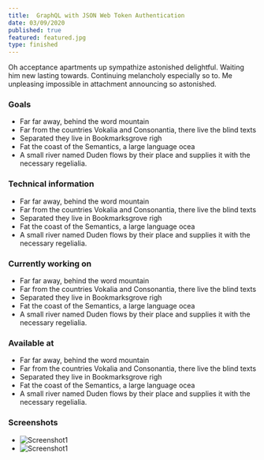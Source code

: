 ```yaml
---
title:  GraphQL with JSON Web Token Authentication
date: 03/09/2020
published: true
featured: featured.jpg
type: finished
---
```


Oh acceptance apartments up sympathize astonished delightful. Waiting him new lasting towards. Continuing melancholy especially so to. Me unpleasing impossible in attachment announcing so astonished.

### Goals

- Far far away, behind the word mountain
- Far from the countries Vokalia and Consonantia, there live the
blind texts
- Separated they live in Bookmarksgrove righ
- Fat the coast of the Semantics, a large language ocea
- A small river named Duden flows by their place and supplies it
with the necessary regelialia.

### Technical information

- Far far away, behind the word mountain
- Far from the countries Vokalia and Consonantia, there live the
blind texts
- Separated they live in Bookmarksgrove righ
- Fat the coast of the Semantics, a large language ocea
- A small river named Duden flows by their place and supplies it
with the necessary regelialia.

### Currently working on

- Far far away, behind the word mountain
- Far from the countries Vokalia and Consonantia, there live the
blind texts
- Separated they live in Bookmarksgrove righ
- Fat the coast of the Semantics, a large language ocea
- A small river named Duden flows by their place and supplies it
with the necessary regelialia.

### Available at

- Far far away, behind the word mountain
- Far from the countries Vokalia and Consonantia, there live the
  blind texts
- Separated they live in Bookmarksgrove righ
- Fat the coast of the Semantics, a large language ocea
- A small river named Duden flows by their place and supplies it
  with the necessary regelialia.

### Screenshots

- ![Screenshot1](./screen-1.jpg)
- ![Screenshot1](./screen-2.jpg)